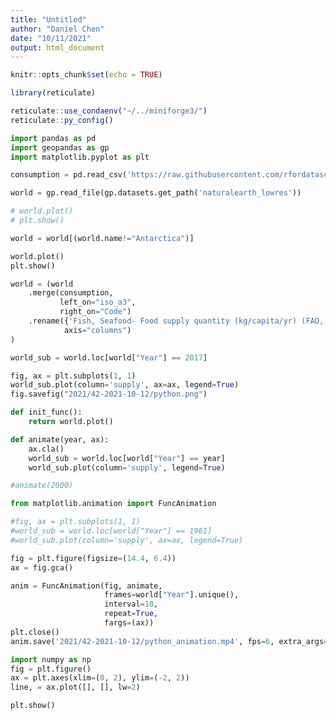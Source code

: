 ```yaml
---
title: "Untitled"
author: "Daniel Chen"
date: "10/11/2021"
output: html_document
---
```


```r
knitr::opts_chunk$set(echo = TRUE)

library(reticulate)

reticulate::use_condaenv("~/../miniforge3/")
reticulate::py_config()
```


```python
import pandas as pd
import geopandas as gp
import matplotlib.pyplot as plt
```

```python
consumption = pd.read_csv('https://raw.githubusercontent.com/rfordatascience/tidytuesday/master/data/2021/2021-10-12/fish-and-seafood-consumption-per-capita.csv')
```

```python
world = gp.read_file(gp.datasets.get_path('naturalearth_lowres'))
```

```python
# world.plot()
# plt.show()
```

```python
world = world[(world.name!="Antarctica")]
```

```python
world.plot()
plt.show()
```

```python
world = (world
    .merge(consumption,
           left_on="iso_a3",
           right_on="Code")
    .rename({'Fish, Seafood- Food supply quantity (kg/capita/yr) (FAO, 2020)': "supply"},
            axis="columns")
)

```

```python
world_sub = world.loc[world["Year"] == 2017]

fig, ax = plt.subplots(1, 1)
world_sub.plot(column='supply', ax=ax, legend=True)
fig.savefig("2021/42-2021-10-12/python.png")
```

```python
def init_func():
    return world.plot()

def animate(year, ax):
    ax.cla()
    world_sub = world.loc[world["Year"] == year]
    world_sub.plot(column='supply', legend=True)

```

```python
#animate(2000)
```


```python
from matplotlib.animation import FuncAnimation

#fig, ax = plt.subplots(1, 1)
#world_sub = world.loc[world["Year"] == 1961]
#world_sub.plot(column='supply', ax=ax, legend=True)

fig = plt.figure(figsize=(14.4, 6.4))
ax = fig.gca()

anim = FuncAnimation(fig, animate,
                     frames=world["Year"].unique(),
                     interval=10,
                     repeat=True,
                     fargs=(ax))
plt.close()
anim.save('2021/42-2021-10-12/python_animation.mp4', fps=6, extra_args=['-vcodec', 'libx264'])


```

```python
import numpy as np
fig = plt.figure()
ax = plt.axes(xlim=(0, 2), ylim=(-2, 2))
line, = ax.plot([], [], lw=2)

plt.show()
```

